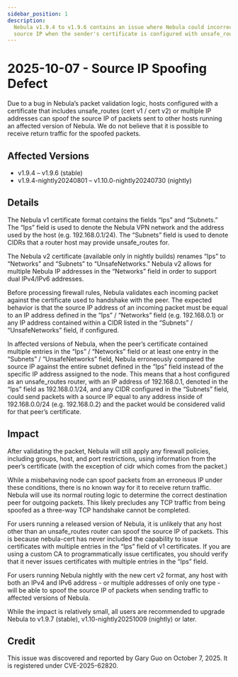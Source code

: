 ```yaml
---
sidebar_position: 1
description:
  Nebula v1.9.4 to v1.9.6 contains an issue where Nebula could incorrectly accept and process a packet from an erroneous
  source IP when the sender's certificate is configured with unsafe_routes.
---
```


# 2025-10-07 - Source IP Spoofing Defect

Due to a bug in Nebula’s packet validation logic, hosts configured with a certificate that includes unsafe_routes (cert
v1 / cert v2) or multiple IP addresses can spoof the source IP of packets sent to other hosts running an affected
version of Nebula. We do not believe that it is possible to receive return traffic for the spoofed packets.

## Affected Versions

- v1.9.4 &ndash; v1.9.6 (stable)
- v1.9.4-nightly20240801 &ndash; v1.10.0-nightly20240730 (nightly)

## Details

The Nebula v1 certificate format contains the fields “Ips” and “Subnets.” The “Ips” field is used to denote the Nebula
VPN network and the address used by the host (e.g. 192.168.0.1/24). The “Subnets” field is used to denote CIDRs that a
router host may provide unsafe_routes for.

The Nebula v2 certificate (available only in nightly builds) renames “Ips” to “Networks” and “Subnets” to
“UnsafeNetworks.” Nebula v2 allows for multiple Nebula IP addresses in the “Networks” field in order to support dual
IPv4/IPv6 addresses.

Before processing firewall rules, Nebula validates each incoming packet against the certificate used to handshake with
the peer. The expected behavior is that the source IP address of an incoming packet must be equal to an IP address
defined in the “Ips” / “Networks” field (e.g. 192.168.0.1) or any IP address contained within a CIDR listed in the
“Subnets” / “UnsafeNetworks” field, if configured.

In affected versions of Nebula, when the peer’s certificate contained multiple entries in the “Ips” / “Networks” field
or at least one entry in the “Subnets” / “UnsafeNetworks” field, Nebula erroneously compared the source IP against the
entire subnet defined in the “Ips” field instead of the specific IP address assigned to the node. This means that a host
configured as an unsafe_routes router, with an IP address of 192.168.0.1, denoted in the “Ips” field as 192.168.0.1/24,
and any CIDR configured in the “Subnets” field, could send packets with a source IP equal to any address inside of
192.168.0.0/24 (e.g. 192.168.0.2) and the packet would be considered valid for that peer’s certificate.

## Impact

After validating the packet, Nebula will still apply any firewall policies, including groups, host, and port
restrictions, using information from the peer’s certificate (with the exception of cidr which comes from the packet.)

While a misbehaving node can spoof packets from an erroneous IP under these conditions, there is no known way for it to
receive return traffic. Nebula will use its normal routing logic to determine the correct destination peer for outgoing
packets. This likely precludes any TCP traffic from being spoofed as a three-way TCP handshake cannot be completed.

For users running a released version of Nebula, it is unlikely that any host other than an unsafe_routes router can
spoof the source IP of packets. This is because nebula-cert has never included the capability to issue certificates with
multiple entries in the “Ips” field of v1 certificates. If you are using a custom CA to programmatically issue
certificates, you should verify that it never issues certificates with multiple entries in the “Ips” field.

For users running Nebula nightly with the new cert v2 format, any host with both an IPv4 and IPv6 address - or multiple
addresses of only one type - will be able to spoof the source IP of packets when sending traffic to affected versions of
Nebula.

While the impact is relatively small, all users are recommended to upgrade Nebula to v1.9.7 (stable),
v1.10-nightly20251009 (nightly) or later.

## Credit

This issue was discovered and reported by Gary Guo on October 7, 2025. It is registered under CVE-2025-62820.
